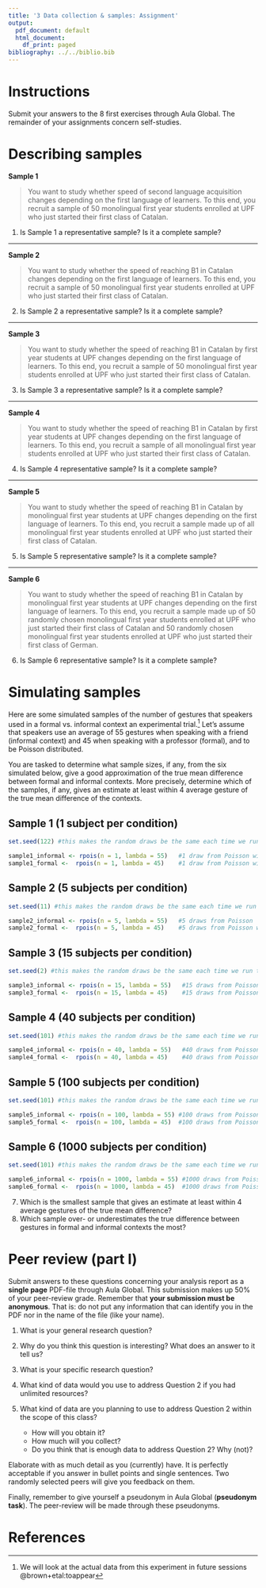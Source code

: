 ```yaml
---
title: '3 Data collection & samples: Assignment'
output:
  pdf_document: default
  html_document:
    df_print: paged
bibliography: ../../biblio.bib
---
```


# Instructions
Submit your answers to the 8 first exercises through Aula Global. The remainder of your assignments concern self-studies.

# Describing samples

**Sample 1**

> You want to study whether speed of second language acquisition changes depending on the first language of learners.  To this end, you recruit a sample of 50 monolingual first year students enrolled at UPF who just started their first class of Catalan.


1. Is Sample 1 a representative sample? Is it a complete sample?
  
***

**Sample 2**

> You want to study whether the speed of reaching B1 in Catalan changes depending on the first language of learners.  To this end, you recruit a sample of 50 monolingual first year students enrolled at UPF who just started their first class of Catalan.


2. Is Sample 2 a representative sample? Is it a complete sample?

***

**Sample 3**

> You want to study whether the speed of reaching B1 in Catalan by first year students at UPF changes depending on the first language of learners.  To this end, you recruit a sample of 50 monolingual first year students enrolled at UPF who just started their first class of Catalan.

3. Is Sample 3 a representative sample? Is it a complete sample?

***
  
**Sample 4**

> You want to study whether the speed of reaching B1 in Catalan by first year students at UPF changes depending on the first language of learners.  To this end, you recruit a sample of all monolingual first year students enrolled at UPF who just started their first class of Catalan.

4. Is Sample 4 representative sample? Is it a complete sample?

***

**Sample 5**

> You want to study whether the speed of reaching B1 in Catalan by monolingual first year students at UPF changes depending on the first language of learners.  To this end, you recruit a sample made up of all monolingual first year students enrolled at UPF who just started their first class of Catalan.

5. Is Sample 5 representative sample? Is it a complete sample?

***

**Sample 6**
  
> You want to study whether the speed of reaching B1 in Catalan by monolingual first year students at UPF changes depending on the first language of learners.  To this end, you recruit a sample made up of 50 randomly chosen monolingual first year students enrolled at UPF who just started their first class of Catalan and 50 randomly chosen monolingual first year students enrolled at UPF who just started their first class of German.

6. Is Sample 6 representative sample? Is it a complete sample?


# Simulating samples

Here are some simulated samples of the number of gestures that speakers used in a formal vs. informal context an experimental trial.^[We will look at the actual data from this experiment in future sessions @brown+etal:toappear] Let's assume that speakers use an average of 55 gestures when speaking with a friend (informal context) and 45 when speaking with a professor (formal), and to be Poisson distributed. 

You are tasked to determine what sample sizes, if any, from the six simulated below, give a good approximation of the true mean difference between formal and informal contexts. More precisely, determine which of the samples, if any,  gives an estimate at least within 4 average gesture of the true mean difference of the contexts.

## Sample 1 (1 subject per condition)

```r
set.seed(122) #this makes the random draws be the same each time we run the code

sample1_informal <- rpois(n = 1, lambda = 55)   #1 draw from Poisson with lambda = 55
sample1_formal <-  rpois(n = 1, lambda = 45)    #1 draw from Poisson with lambda = 45
```

## Sample 2 (5 subjects per condition)

```r
set.seed(11) #this makes the random draws be the same each time we run the code

sample2_informal <- rpois(n = 5, lambda = 55)   #5 draws from Poisson  with lambda = 55
sample2_formal <-  rpois(n = 5, lambda = 45)    #5 draws from Poisson with lambda = 45
```

## Sample 3 (15 subjects per condition)

```r
set.seed(2) #this makes the random draws be the same each time we run the code

sample3_informal <- rpois(n = 15, lambda = 55)   #15 draws from Poisson with lambda = 55
sample3_formal <-  rpois(n = 15, lambda = 45)    #15 draws from Poisson with lambda = 45
```

## Sample 4 (40 subjects per condition)

```r
set.seed(101) #this makes the random draws be the same each time we run the code

sample4_informal <- rpois(n = 40, lambda = 55)   #40 draws from Poisson  with lambda = 55
sample4_formal <-  rpois(n = 40, lambda = 45)    #40 draws from Poisson  with lambda = 45
```

## Sample 5 (100 subjects per condition)

```r
set.seed(101) #this makes the random draws be the same each time we run the code

sample5_informal <- rpois(n = 100, lambda = 55) #100 draws from Poisson  with lambda = 55
sample5_formal <-  rpois(n = 100, lambda = 45)  #100 draws from Poisson  with lambda = 45
```

## Sample 6 (1000 subjects per condition)

```r
set.seed(101) #this makes the random draws be the same each time we run the code

sample6_informal <- rpois(n = 1000, lambda = 55) #1000 draws from Poisson  with lambda = 55
sample6_formal <-  rpois(n = 1000, lambda = 45)  #1000 draws from Poisson  with lambda = 45
```

  7. Which is the smallest sample that gives an estimate at least within 4 average gestures of the true mean difference?
  8. Which sample over- or underestimates the true difference between gestures in formal and informal contexts the most?

# Peer review (part I) 

Submit answers to these questions concerning your analysis report as a **single page** PDF-file through Aula Global. This submission makes up 50% of your peer-review grade. Remember that **your submission must be anonymous**. That is: do not put any information that can identify you in the PDF nor in the name of the file (like your name).

1. What is your general research question?

2. Why do you think this question is interesting? What does an answer to it  tell us?

3. What is your specific research question?

4. What kind of data would you use to address Question 2 if you had unlimited resources?

5. What kind of data are you planning to use to address Question 2 within the scope of this class?
    * How will you obtain it? 
    * How much will you collect? 
    * Do you think that is enough data to address Question 2? Why (not)?
  
Elaborate with as much detail as you (currently) have. It is perfectly acceptable if you answer in bullet points and single sentences. Two randomly selected peers will give you feedback on them.

Finally, remember to give yourself a pseudonym in Aula Global (**pseudonym task**). The peer-review will be made through these pseudonyms.

# References